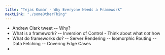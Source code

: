 ```yaml
---
title: "Tejas Kumar - Why Everyone Needs a Framework"
nextLink: "./someOtherThing"
---
```


- Andrew Clark tweet
-- Why?
- What is a framework?
-- Inversion of Control - Think about what _not_ how
- What do frameworks do?
-- Server Rendering
-- Isomorphic Routing
-- Data Fetching
-- Covering Edge Cases
- 